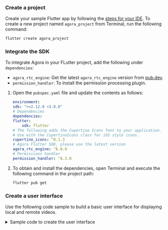 <PlatformWrapper platform = "flutter">

### Create a project

Create your sample Flutter app by following the [steps for your IDE](https://docs.flutter.dev/get-started/test-drive?tab=vscode#create-app). To create a new project named `agora_project` from Terminal, run the following command:

```bash
flutter create agora_project
```

### Integrate the SDK

To integrate Agora <Vpd k="SDK" /> in your FLutter project, add the following under `dependencies`:

* `agora_rtc_engine`: Get the latest `agora_rtc_engine` version from [pub.dev](https://pub.dev/packages/agora_rtc_engine).
* `permission_handler`: To install the permission processing plugin.

1. Open the `pubspec.yaml` file and update the contents as follows:

    ```yaml
    environment:
    sdk: ">=2.12.0 <3.0.0"
    # Dependencies
    dependencies:
    flutter:
        sdk: flutter
    # The following adds the Cupertino Icons font to your application.
    # Use with the CupertinoIcons class for iOS style icons.
    cupertino_icons: ^0.1.3
    # Agora Flutter SDK, please use the latest version 
    agora_rtc_engine: ^6.0.0
    # Permissions handler 
    permission_handler: ^8.3.0
    ```

1. To obtain and install the dependencies, open Terminal and execute the following command in the project path:

    ```bash
    flutter pub get
    ```

### Create a user interface

Use the following code sample to build a basic user interface for displaying local and remote videos.

<details>
<summary>Sample code to create the user interface</summary>

```dart
// Build UI to display local view and remote view
@override
Widget build(BuildContext context) {
  return MaterialApp(
    home: Scaffold(
      appBar: AppBar(
        title: const Text('Agora Video Call'),
      ),
      body: Stack(
        children: [
          Center(
            child: _remoteVideo(),
          ),
          Align(
            alignment: Alignment.topLeft,
            child: SizedBox(
              width: 100,
              height: 150,
              child: Center(
                child: _localUserJoined
                    ? AgoraVideoView(
                        controller: VideoViewController(
                          rtcEngine: _engine,
                          canvas: const VideoCanvas(uid: 0),
                        ),
                      )
                    : const CircularProgressIndicator(),
              ),
            ),
          ),
        ],
      ),
    ),
  );
}
```
</details>
</PlatformWrapper>